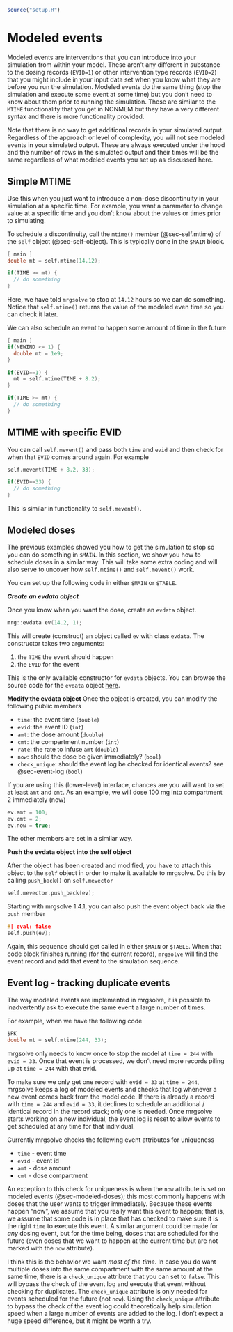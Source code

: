 ```r
source("setup.R")
```

# Modeled events {#sec-mtime}

Modeled events are interventions that you can introduce into your 
simulation from within your model. These aren't any different in substance to 
the dosing records (`EVID=1`) or other intervention type records (`EVID=2`) 
that you might include in your input data set when you know what they are
before you run the simulation. Modeled events do the same thing (stop the 
simulation and execute some event at some time) but you don't need to know
about them prior to running the simulation. These are similar to the `MTIME` 
functionality that you get in NONMEM but they have a very different syntax and 
there is more functionality provided. 

Note that there is no way to get additional records in your simulated output.
Regardless of the approach or level of complexity, you will not see modeled 
events in your simulated output. These are always executed under the hood and 
the number of rows in the simulated output and their times will be the same 
regardless of what modeled events you set up as discussed here.

## Simple MTIME

Use this when you just want to introduce a non-dose discontinuity in your 
simulation at a specific time. For example, you want a parameter to change 
value at a specific time and you don't know about the values or times prior 
to simulating. 

To schedule a discontinuity, call the `mtime()` member (@sec-self.mtime) 
of the `self` object (@sec-self-object). This is typically done in 
the `$MAIN` block.

```c
[ main ]
double mt = self.mtime(14.12);

if(TIME >= mt) {
  // do something  
}
```

Here, we have told `mrgsolve` to stop at `14.12` hours so we can do something.
Notice that `self.mtime()` returns the value of the modeled even time so you 
can check it later. 

We can also schedule an event to happen some amount of time in the future

```c
[ main ]
if(NEWIND <= 1) {
  double mt = 1e9;  
}

if(EVID==1) {
  mt = self.mtime(TIME + 8.2);
}

if(TIME >= mt) {
  // do something  
}
```

## MTIME with specific EVID

You can call `self.mevent()` and pass both `time` and `evid` and then check 
for when that `EVID` comes around again. For example

```c
self.mevent(TIME + 8.2, 33);

if(EVID==33) {
  // do something  
}
```

This is similar in functionality to `self.mevent()`.

## Modeled doses {#sec-modeled-doses}

The previous examples showed you how to get the simulation to stop so you 
can do something in `$MAIN`. In this section, we show you how to schedule 
doses in a similar way. This will take some extra coding and will also serve
to uncover how `self.mtime()` and `self.mevent()` work.

You can set up the following code in either `$MAIN` or `$TABLE`.

___Create an evdata object___

Once you know when you want the dose, create an `evdata` object. 

```c
mrg::evdata ev(14.2, 1);
```

This will create (construct) an object called `ev` with class `evdata`. The 
constructor takes two arguments:

1. the `TIME` the event should happen
1. the `EVID` for the event 

This is the only available constructor for `evdata` objects. You can browse
the source code for the `evdata` object
[here](https://github.com/metrumresearchgroup/mrgsolve/blob/develop/inst/base/mrgsolv.h).

__Modify the evdata object__
Once the object is created, you can modify the following public members

- `time`: the event time (`double`)
- `evid`: the event ID (`int`)
- `amt`: the dose amount (`double`)
- `cmt`: the compartment number (`int`)
- `rate`: the rate to infuse `amt` (`double`)
- `now`: should the dose be given immediately? (`bool`)
- `check_unique`: should the event log be checked for identical events? 
  see @sec-event-log (`bool`)

If you are using this (lower-level) interface, chances are you will want to 
set at least `amt` and `cmt`.  As an example, we will dose 100 mg into 
compartment 2 immediately (now)

```c
ev.amt = 100;
ev.cmt = 2;
ev.now = true;
```

The other members are set in a similar way.


__Push the evdata object into the self object__

After the object has been created and modified, you have to attach this object
to the `self` object in order to make it available to mrgsolve. Do this by 
calling `push_back()` on `self.mevector`

```c
self.mevector.push_back(ev);
```

Starting with mrgsolve 1.4.1, you can also push the event object back via 
the `push` member

```c
#| eval: false
self.push(ev);
```


Again, this sequence should get called in either `$MAIN` or `$TABLE`. When that 
code block finishes running (for the current record), `mrgsolve` will find the 
event record and add that event to the simulation sequence. 

## Event log - tracking duplicate events {#sec-event-log}

The way modeled events are implemented in mrgsolve, it is possible to 
inadvertently ask to execute the same event a large number of times. 

For example, when we have the following code

```c
$PK
double mt = self.mtime(244, 33);
```

mrgsolve only needs to know once to stop the model at `time = 244` with 
`evid = 33`. Once that event is processed, we don't need more records piling up 
at `time = 244` with that evid. 

To make sure we only get one record with `evid = 33` at `time = 244`, mrgsolve
keeps a log of modeled events and checks that log whenever a new  event comes 
back from the model code. If there is already a record with `time = 244` and 
`evid = 33`, it declines to schedule an additional / identical record in the 
record stack; only one is needed. Once mrgsolve starts working on a new 
individual, the event log is reset to allow events to get scheduled at any time
for that individual. 

Currently mrgsolve checks the following event attributes for uniqueness

- `time` - event time
- `evid` - event id
- `amt` - dose amount
- `cmt` - dose compartment

An exception to this check for uniqueness is when the `now` attribute is set
on modeled events (@sec-modeled-doses); this most commonly happens with doses
that the user wants to trigger immediately. Because these events happen "now", 
we assume that you really want this event to happen; that is, we assume that 
some code is in place that has checked to make sure it is the right `time` to 
execute this event. A similar argument could be made for _any_ dosing event, 
but for the time being, doses that are scheduled for the future (even doses
that we want to happen at the current time but are not marked with the `now`
attribute). 

I think this is the behavior we want _most of the time_. In case you do want 
multiple doses into the same compartment with the same amount at the same time, 
there is a `check_unique` attribute that you can set to `false`. This will 
bypass the check of the event log and execute that event without checking 
for duplicates. The `check_unique` attribute is only needed for events 
scheduled for the future (not `now`). Using the `check_unique` attribute to 
bypass the check of the event log could theoretically help simulation speed 
when a large number of events are added to the log. I don't expect a huge 
speed difference, but it might be worth a try.
